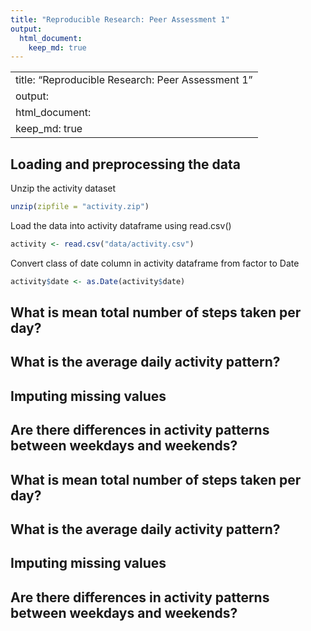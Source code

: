 ```yaml
---
title: "Reproducible Research: Peer Assessment 1"
output: 
  html_document:
    keep_md: true
---
```



---
title: "Reproducible Research: Peer Assessment 1"
output: 
  html_document:
    keep_md: true
---


## Loading and preprocessing the data
Unzip the activity dataset 
```r
unzip(zipfile = "activity.zip")
```
Load the data into activity dataframe using read.csv()
```r
activity <- read.csv("data/activity.csv")
```
Convert class of date column in activity dataframe from factor to Date
```r
activity$date <- as.Date(activity$date)
```

## What is mean total number of steps taken per day?



## What is the average daily activity pattern?



## Imputing missing values



## Are there differences in activity patterns between weekdays and weekends?




## What is mean total number of steps taken per day?



## What is the average daily activity pattern?



## Imputing missing values



## Are there differences in activity patterns between weekdays and weekends?
